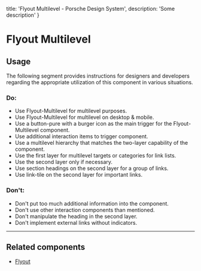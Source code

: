 
  title: 'Flyout Multilevel - Porsche Design System',
  description: 'Some description'
}

# Flyout Multilevel <ComponentStatus tagName="p-flyout-multilevel"></ComponentStatus>

## Usage

The following segment provides instructions for designers and developers regarding the appropriate utilization of this
component in various situations.

### Do:

- Use Flyout-Multilevel for multilevel purposes.
- Use Flyout-Multilevel for multilevel on desktop & mobile.
- Use a button-pure with a burger icon as the main trigger for the Flyout-Multilevel component.
- Use additional interaction items to trigger component.
- Use a multilevel hierarchy that matches the two-layer capability of the component.
- Use the first layer for multilevel targets or categories for link lists.
- Use the second layer only if necessary.
- Use section headings on the second layer for a group of links.
- Use link-tile on the second layer for important links.

### Don't:

- Don't put too much additional information into the component.
- Don't use other interaction components than mentioned.
- Don't manipulate the heading in the second layer.
- Don't implement external links without indicators.

---

## Related components

- [Flyout](components/flyout)
